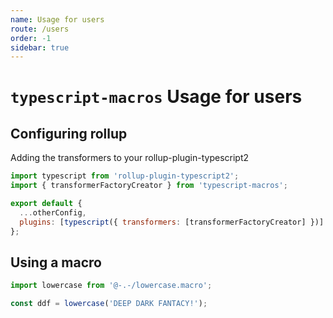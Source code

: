 ```yaml
---
name: Usage for users
route: /users
order: -1
sidebar: true
---
```


# `typescript-macros` Usage for users

## Configuring rollup

Adding the transformers to your rollup-plugin-typescript2

```js
import typescript from 'rollup-plugin-typescript2';
import { transformerFactoryCreator } from 'typescript-macros';

export default {
  ...otherConfig,
  plugins: [typescript({ transformers: [transformerFactoryCreator] })]
};
```

## Using a macro

```ts
import lowercase from '@-.-/lowercase.macro';

const ddf = lowercase('DEEP DARK FANTACY!');
```
